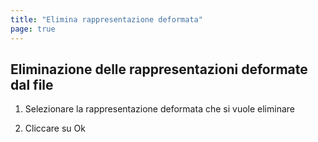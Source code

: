 ```yaml
---
title: "Elimina rappresentazione deformata"
page: true
---
```

## Eliminazione delle rappresentazioni deformate dal file


1. Selezionare la rappresentazione deformata che si vuole eliminare

2. Cliccare su <Border>Ok</Border> 


